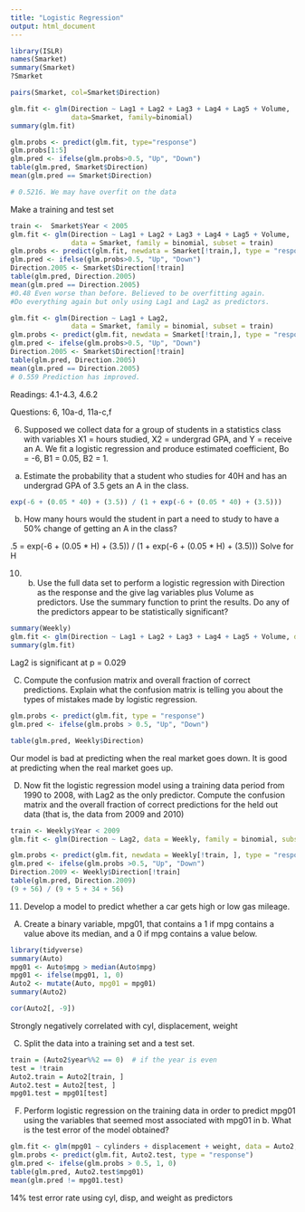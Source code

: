 ```yaml
---
title: "Logistic Regression"
output: html_document
---
```


```r
library(ISLR)
names(Smarket)
summary(Smarket)
?Smarket

pairs(Smarket, col=Smarket$Direction)
```

```r
glm.fit <- glm(Direction ~ Lag1 + Lag2 + Lag3 + Lag4 + Lag5 + Volume,
               data=Smarket, family=binomial)
summary(glm.fit)

glm.probs <- predict(glm.fit, type="response")
glm.probs[1:5]
glm.pred <- ifelse(glm.probs>0.5, "Up", "Down")
table(glm.pred, Smarket$Direction)
mean(glm.pred == Smarket$Direction)

# 0.5216. We may have overfit on the data
```

Make a training and test set
```r
train <-  Smarket$Year < 2005
glm.fit <- glm(Direction ~ Lag1 + Lag2 + Lag3 + Lag4 + Lag5 + Volume,
               data = Smarket, family = binomial, subset = train)
glm.probs <- predict(glm.fit, newdata = Smarket[!train,], type = "response")
glm.pred <- ifelse(glm.probs>0.5, "Up", "Down")
Direction.2005 <- Smarket$Direction[!train]
table(glm.pred, Direction.2005)
mean(glm.pred == Direction.2005)
#0.48 Even worse than before. Believed to be overfitting again.
#Do everything again but only using Lag1 and Lag2 as predictors.

```
```r
glm.fit <- glm(Direction ~ Lag1 + Lag2,
               data = Smarket, family = binomial, subset = train)
glm.probs <- predict(glm.fit, newdata = Smarket[!train,], type = "response")
glm.pred <- ifelse(glm.probs>0.5, "Up", "Down")
Direction.2005 <- Smarket$Direction[!train]
table(glm.pred, Direction.2005)
mean(glm.pred == Direction.2005)
# 0.559 Prediction has improved. 
```

Readings:
4.1-4.3, 4.6.2

Questions: 6, 10a-d, 11a-c,f

6. Supposed we collect data for a group of students in a statistics class with variables X1 = hours studied, X2 = undergrad GPA, and Y = receive an A. We fit a logistic regression and produce estimated coefficient, Bo = -6, B1 = 0.05, B2 = 1.

a) Estimate the probability that a student who studies for 40H and has an undergrad GPA of 3.5 gets an A in the class.

```r
exp(-6 + (0.05 * 40) + (3.5)) / (1 + exp(-6 + (0.05 * 40) + (3.5)))
```

b) How many hours would the student in part a need to study to have a 50% change of getting an A in the class? 

.5 = exp(-6 + (0.05 * H) + (3.5)) / (1 + exp(-6 + (0.05 * H) + (3.5)))
Solve for H

10. b. Use the full data set to perform a logistic regression with Direction as the response and the give lag variables plus Volume as predictors. Use the summary function to print the results. Do any of the predictors appear to be statistically significant? 
```r
summary(Weekly)
glm.fit <- glm(Direction ~ Lag1 + Lag2 + Lag3 + Lag4 + Lag5 + Volume, data = Weekly, family = binomial)
summary(glm.fit)
```

Lag2 is significant at p = 0.029

C) Compute the confusion matrix and overall fraction of correct predictions. Explain what the confusion matrix is telling you about the types of mistakes made by logistic regression. 

```r
glm.probs <- predict(glm.fit, type = "response")
glm.pred <- ifelse(glm.probs > 0.5, "Up", "Down")

table(glm.pred, Weekly$Direction)
```

Our model is bad at predicting when the real market goes down. It is good at predicting when the real market goes up.

D) Now fit the logistic regression model using a training data period from 1990 to 2008, with Lag2 as the only predictor. Compute the confusion matrix and the overall fraction of correct predictions for the held out data (that is, the data from 2009 and 2010)

```r
train <- Weekly$Year < 2009
glm.fit <- glm(Direction ~ Lag2, data = Weekly, family = binomial, subset = train)

glm.probs <- predict(glm.fit, newdata = Weekly[!train, ], type = "response")
glm.pred <- ifelse(glm.probs >0.5, "Up", "Down")
Direction.2009 <- Weekly$Direction[!train]
table(glm.pred, Direction.2009)
(9 + 56) / (9 + 5 + 34 + 56)
```

11. Develop a model to predict whether a car gets high or low gas mileage.
A) Create a binary variable, mpg01, that contains a 1 if mpg contains a value above its median, and a 0 if mpg contains a value below. 
```r
library(tidyverse)
summary(Auto)
mpg01 <- Auto$mpg > median(Auto$mpg)
mpg01 <- ifelse(mpg01, 1, 0)
Auto2 <- mutate(Auto, mpg01 = mpg01)
summary(Auto2)

cor(Auto2[, -9])
```

Strongly negatively correlated with cyl, displacement, weight

C) Split the data into a training set and a test set. 
```r
train = (Auto2$year%%2 == 0)  # if the year is even
test = !train
Auto2.train = Auto2[train, ]
Auto2.test = Auto2[test, ]
mpg01.test = mpg01[test]
```

F) Perform logistic regression on the training data in order to predict mpg01 using the variables that seemed most associated with mpg01 in b. What is the test error of the model obtained? 

```r
glm.fit <- glm(mpg01 ~ cylinders + displacement + weight, data = Auto2, family = binomial, subset = train)
glm.probs <- predict(glm.fit, Auto2.test, type = "response")
glm.pred <- ifelse(glm.probs > 0.5, 1, 0)
table(glm.pred, Auto2.test$mpg01)
mean(glm.pred != mpg01.test)
```
14% test error rate using cyl, disp, and weight as predictors
